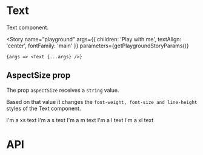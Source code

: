

<Meta title="Components/Text" component={Text} />

# Text

Text component.

<Story
	name="playground"
	args={{ children: 'Play with me', textAlign: 'center', fontFamily: 'main' }}
	parameters={getPlaygroundStoryParams()}
>
	{args => <Text {...args} />}
</Story>

## AspectSize prop

The prop `aspectSize` receives a `string` value.

Based on that value it changes the `font-weight, font-size and line-height` styles of the Text component.

<Canvas>
	<Story name="xs" parameters={getFixedStoryParams()}>
		<Text aspectSize="xs">I'm a xs text</Text>
	</Story>
	<Story name="s" parameters={getFixedStoryParams()}>
		<Text aspectSize="s">I'm a s text</Text>
	</Story>
	<Story name="m" parameters={getFixedStoryParams()}>
		<Text aspectSize="m">I'm a m text</Text>
	</Story>
	<Story name="l" parameters={getFixedStoryParams()}>
		<Text aspectSize="l">I'm a l text</Text>
	</Story>
	<Story name="xl" parameters={getFixedStoryParams()}>
		<Text aspectSize="xl">I'm a xl text</Text>
	</Story>
</Canvas>

# API

<ArgsTable of={Text} />
